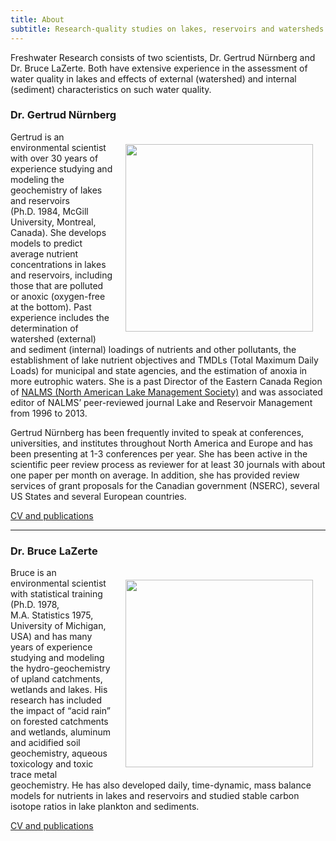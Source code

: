 ```yaml
---
title: About
subtitle: Research-quality studies on lakes, reservoirs and watersheds
---
```



Freshwater Research consists of two scientists, Dr. Gertrud Nürnberg and Dr. Bruce LaZerte. Both have extensive experience in the assessment of water quality in lakes and effects of external (watershed) and internal (sediment) characteristics on such water quality. 

### Dr. Gertrud Nürnberg {#gertrud}

![](assets/gertrud2.jpg){width=300px style="float:right;margin:20px"}

Gertrud is an environmental scientist with over 30 years of experience studying and modeling the geochemistry of lakes and reservoirs (Ph.D. 1984, McGill University, Montreal, Canada). She develops models to predict average nutrient concentrations in lakes and reservoirs, including those that are polluted or anoxic (oxygen-free at the bottom). Past experience includes the determination of watershed (external) and sediment (internal) loadings of nutrients and other pollutants, the establishment of lake nutrient objectives and TMDLs (Total Maximum Daily Loads) for municipal and state agencies, and the estimation of anoxia in more eutrophic waters. She is a past Director of the Eastern Canada Region of [NALMS (North American Lake Management Society)](http://www.NALMS.org) and was associated editor of NALMS' peer-reviewed journal Lake and Reservoir Management from 1996 to 2013. 

Gertrud Nürnberg has been frequently invited to speak at conferences, universities, and institutes throughout North America and Europe and has been presenting at 1-3 conferences per year. She has been active in the scientific peer review process as reviewer for at least 30 journals with about one paper per month on average. In addition, she has provided review services of grant proposals for the Canadian government (NSERC), several US States and several European countries.

[CV and publications](cv_gertrud.html)

---

### Dr. Bruce LaZerte {#bruce}

![](assets/bruce2.jpg){width=300px style="float:right;margin:20px"}

Bruce is an environmental scientist with statistical training (Ph.D. 1978, M.A. Statistics 1975, University of Michigan, USA) and has many years of experience studying and modeling the hydro-geochemistry of upland catchments, wetlands and lakes. His research has included the impact of "acid rain" on forested catchments and wetlands, aluminum and acidified soil geochemistry, aqueous toxicology and toxic trace metal geochemistry. He has also developed daily, time-dynamic, mass balance models for nutrients in lakes and reservoirs and studied stable carbon isotope ratios in lake plankton and sediments.

[CV and publications](cv_bruce.html)


